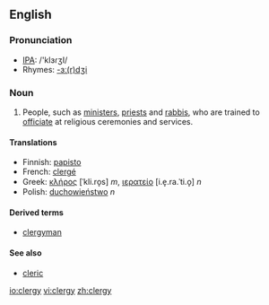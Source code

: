 ==English==
===Pronunciation===
*[[w:IPA|IPA]]: /'klɜɾʒI/
*Rhymes: [[Rhymes:English:-ɜː(r)dʒi|-ɜː(r)dʒi]]

===Noun===
{{en-noun-reg-y|clerg|y}}

# People, such as [[minister]]s, [[priest]]s and [[rabbi]]s, who are trained to [[officiate]] at religious ceremonies and services.

====Translations====
{{top}}
*Finnish: [[papisto]]
*French: [[clergé]]
*Greek: [[κλήρος]] [ˈkli.ro̞s] ''m'', [[ιερατείο]] [i.e̞.ra.ˈti.o̞] ''n''
*Polish: [[duchowieństwo]] ''n''
{{mid}}
{{bottom}}

====Derived terms====
* [[clergyman]]

====See also====
*[[cleric]]

[[io:clergy]]
[[vi:clergy]]
[[zh:clergy]]